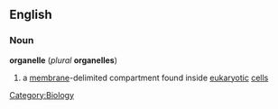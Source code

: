 ==English==
===Noun===
''' organelle ''' (''plural'' ''' organelles ''')
#a [[membrane]]-delimited compartment found inside [[eukaryote|eukaryotic]] [[cell]]s
[[Category:Biology]]
